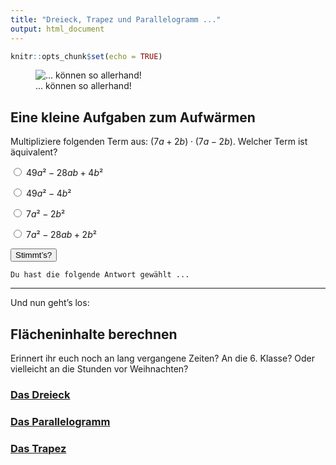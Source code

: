 ```yaml
---
title: "Dreieck, Trapez und Parallelogramm ..."
output: html_document
---
```


```r
knitr::opts_chunk$set(echo = TRUE)
```
![... können so allerhand!](tangram.png)

## Eine kleine Aufgaben zum Aufwärmen

<!-- Render this Rmarkdown doc to html to make an interactive html / js multiple choice question -->

Multipliziere folgenden Term aus: $(7a+2b) \cdot (7a -2b)$. Welcher Term ist äquivalent?

<!-- Answer options go here -->
<div class="radio">
  <label>
    <input type="radio" name="question01" id="opt1" value="$49a²-28ab+4b²$" onclick="check_answer()">
    $49a²-28ab+4b²$ 
  </label>
</div>
<div class="radio">
  <label>
    <input type="radio" name="question01" id="opt2" value="$49a²-4b²$" onclick="check_answer()">
    $49a²-4b²$
  </label>
</div>
<div class="radio">
  <label>
    <input type="radio" name="question01" id="opt3" value="$7a²-2b²$" onclick="check_answer()">
    $7a²-2b²$ 
  </label>
</div>
<div class="radio">
  <label>
    <input type="radio" name="question01" id="opt4" value="$7a²-28ab+2b²$" onclick="check_answer()">
    $7a²-28ab+2b²$ 
  </label>
</div>
<!-- Check answer button -->
<div>
<button class="btn btn-primary" type="button" onclick="check_answer()" data-toggle="collapse" data-target="#collapseExample" aria-expanded="false" aria-controls="collapseExample">Stimmt's?</button>
</div>
<div class="collapse" id="collapseExample">
  <div class="card card-body" id="answerFeedback">
    Du hast die folgende Antwort gewählt ...
  </div>
</div>

<!-- Code to update answer feedback -->
<script type="text/javascript">
function check_answer()
{
    var radioButtons = document.getElementsByName("question01");
    document.getElementById("answerFeedback").innerHTML = "Versuch's!!";
    for(var i = 0; i < radioButtons.length; i++)
    {
        if(radioButtons[i].checked == true)
        {
            var selectedAnswer = " ";
            <!-- feedback for correct / incorrect response -->
            var feedback = "Leider falsch! Versuch's nochmal!" 
            if(radioButtons[i].value == "$49a²-4b²$") {
              feedback = "Richtig!"
            }
            document.getElementById("answerFeedback").innerHTML = selectedAnswer + "<br>" + feedback;
            return true;
        }
    }
}
</script>

<hr>

Und nun geht's los:


## Flächeninhalte berechnen

Erinnert ihr euch noch an lang vergangene Zeiten? An die 6. Klasse? Oder vielleicht an die Stunden vor Weihnachten?



### [Das Dreieck](https://gdischinger.github.io/Mathe_8a/03FormelnErstellen/Dreieck.html)


### [Das Parallelogramm](https://gdischinger.github.io/Mathe_8a/03FormelnErstellen/Parallelogramm.html)


### [Das Trapez](https://gdischinger.github.io/Mathe_8a/03FormelnErstellen/Trapez.html)

